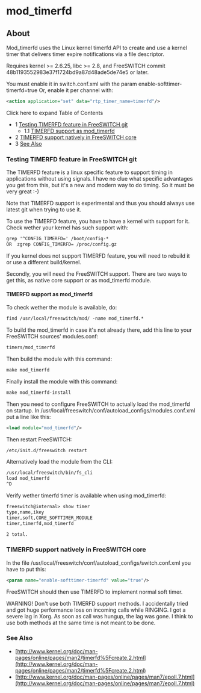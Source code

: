 
# mod_timerfd 

 

## About

Mod\_timerfd uses the Linux kernel timerfd API to create and use a kernel timer that delivers timer expire notifications via a file descriptor.

Requires kernel >= 2.6.25, libc >= 2.8, and FreeSWITCH commit 48b1193552983e37f1724bd9a87d48ade5de74e5 or later.

You must enable it in switch.conf.xml with the param enable-softtimer-timerfd=true Or, enable it per channel with:

```xml
<action application="set" data="rtp_timer_name=timerfd"/>
```

Click here to expand Table of Contents

* 1 [Testing TIMERFD feature in FreeSWITCH git](#testing-timerfd-feature-in-freeswitch-git)  
   * 1.1 [TIMERFD support as mod\_timerfd](#timerfd-support-as-mod_timerfd)
* 2 [TIMERFD support natively in FreeSWITCH core](#timerfd-support-natively-in-freeswitch-core)
* 3 [See Also](#see-also)

### Testing TIMERFD feature in FreeSWITCH git

The TIMERFD feature is a linux specific feature to support timing in applications without using signals. I have no clue what specific advantages you get from this, but it's a new and modern way to do timing. So it must be very great :-)

Note that TIMERFD support is experimental and thus you should always use latest git when trying to use it.

To use the TIMERFD feature, you have to have a kernel with support for it. Check wether your kernel has such support with:

```xml
grep '^CONFIG_TIMERFD=' /boot/config-*
OR  zgrep CONFIG_TIMERFD= /proc/config.gz
```

If you kernel does not support TIMERFD feature, you will need to rebuild it or use a different build/kernel.

Secondly, you will need the FreeSWITCH support. There are two ways to get this, as native core support or as mod\_timerfd module.

#### TIMERFD support as mod_timerfd

To check wether the module is available, do:

```xml
find /usr/local/freeswitch/mod/ -name mod_timerfd.*
```

To build the mod\_timerfd in case it's not already there, add this line to your FreeSWITCH sources' modules.conf:

```xml
timers/mod_timerfd
```

Then build the module with this command:

```xml
make mod_timerfd
```

Finally install the module with this command:

```xml
make mod_timerfd-install
```

Then you need to configure FreeSWITCH to actually load the mod\_timerfd on startup. In /usr/local/freeswitch/conf/autoload\_configs/modules.conf.xml put a line like this:

```xml
<load module="mod_timerfd"/>
```

Then restart FreeSWITCH:

```xml
/etc/init.d/freeswitch restart
```

Alternatively load the module from the CLI:

```xml
/usr/local/freeswitch/bin/fs_cli
load mod_timerfd
^D    
```

  
Verify wether timerfd timer is available when using mod\_timerfd:

```xml
freeswitch@internal> show timer
type,name,ikey
timer,soft,CORE_SOFTTIMER_MODULE
timer,timerfd,mod_timerfd

2 total.
```

### TIMERFD support natively in FreeSWITCH core

In the file /usr/local/freeswitch/conf/autoload\_configs/switch.conf.xml you have to put this:

```xml
<param name="enable-softtimer-timerfd" value="true"/>
```

FreeSWITCH should then use TIMERFD to implement normal soft timer.

WARNING! Don't use both TIMERFD support methods. I accidentally tried and got huge performance loss on incoming calls while RINGING. I got a severe lag in Xorg. As soon as call was hungup, the lag was gone. I think to use both methods at the same time is not meant to be done.

### See Also

* [http://www.kernel.org/doc/man-pages/online/pages/man2/timerfd%5Fcreate.2.html](http://www.kernel.org/doc/man-pages/online/pages/man2/timerfd%5Fcreate.2.html)
* [](http://www.kernel.org/doc/man-pages/online/pages/man2/timerfd%5Fcreate.2.html)[http://www.kernel.org/doc/man-pages/online/pages/man7/epoll.7.html](http://www.kernel.org/doc/man-pages/online/pages/man7/epoll.7.html)


